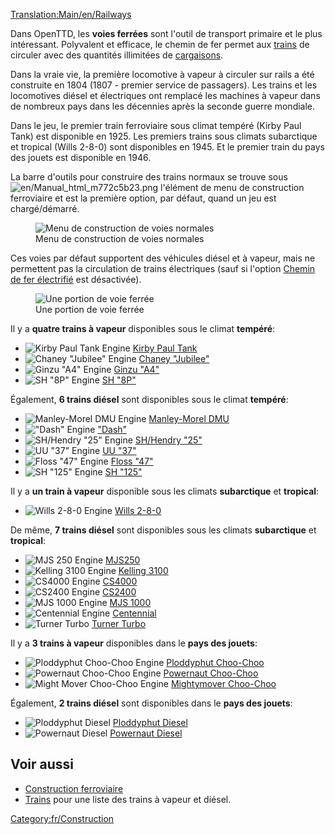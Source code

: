[[Translation:Main/en/Railways]]{{fr/Type de chemin de fer}}

Dans OpenTTD, les '''voies ferrées''' sont l'outil de transport primaire et le plus intéressant. Polyvalent et efficace, le chemin de fer permet aux [[Main/fr/Trains|trains]] de circuler avec des quantités illimitées de [[Main/fr/Cargaison|cargaisons]].

Dans la vraie vie, la première locomotive à vapeur à circuler sur rails a été construite en 1804 (1807 - premier service de passagers). Les trains et les locomotives diésel et électriques ont remplacé les machines à vapeur dans de nombreux pays dans les décennies après la seconde guerre mondiale.

Dans le jeu, le premier train ferroviaire sous climat tempéré (Kirby Paul Tank) est disponible en 1925. Les premiers trains sous climats subarctique et tropical (Wills 2-8-0) sont disponibles en 1945. Et le premier train du pays des jouets est disponible en 1946.

La barre d'outils pour construire des trains normaux se trouve sous [[File:en/Manual html m772c5b23.png]] l'élément de menu de construction ferroviaire et est la première option, par défaut, quand un jeu est chargé/démarré.

[[File:fr/Openttd-rail1.png|none|Menu de construction de voies normales]]

Ces voies par défaut supportent des véhicules diésel et à vapeur, mais ne permettent pas la circulation de trains électriques (sauf si l'option [[Main/fr/Chemin de fer électrifié|Chemin de fer électrifié]] est désactivée).

[[File:en/Railway.png|none|frame|Une portion de voie ferrée]]

Il y a '''quatre trains à vapeur''' disponibles sous le climat '''tempéré''':
*[[File:en/Kirbypaultank.png|Kirby Paul Tank Engine]] [[Main/fr/Kirby Paul Tank|Kirby Paul Tank]]
*[[File:en/Chaneyjubilee.png|Chaney "Jubilee" Engine]] [[Main/fr/Chaney "Jubilee"|Chaney "Jubilee"]]
*[[File:en/Ginzua4.png|Ginzu "A4" Engine]] [[Main/fr/Ginzu "A4"|Ginzu "A4"]]
*[[File:en/Sh8p.png|SH "8P" Engine]] [[Main/fr/SH "8P"|SH "8P"]]
Également, '''6 trains diésel''' sont disponibles sous le climat '''tempéré''':
*[[File:en/Manleymoreldmu.png|Manley-Morel DMU Engine]] [[Main/fr/Manley-Morel DMU|Manley-Morel DMU]]
*[[File:en/Dash.png|"Dash" Engine]] [[Main/fr/Dash|"Dash"]]
*[[File:en/Shhendry25.png|SH/Hendry "25" Engine]] [[Main/fr/SH/Hendry "25"|SH/Hendry "25"]]
*[[File:en/Uu37.png|UU "37" Engine]] [[Main/fr/UU "37"|UU "37"]]
*[[File:en/Floss47.png|Floss "47" Engine]] [[Main/fr/Floss "47"|Floss "47"]]
*[[File:en/Sh125.png|SH "125" Engine]] [[Main/fr/SH "125"|SH "125"]]

Il y a '''un train à vapeur''' disponible sous les climats '''subarctique''' et '''tropical''':
*[[File:en/Wills280.png|Wills 2-8-0 Engine]] [[Main/fr/Wills 2-8-0|Wills 2-8-0]]
De même, '''7 trains diésel''' sont disponibles sous les climats '''subarctique''' et '''tropical''':
*[[File:en/Mjs250.png|MJS 250 Engine]] [[Main/fr/MJS250|MJS250]]
*[[File:en/Kelling3100.png|Kelling 3100 Engine]] [[Main/fr/Kelling 3100|Kelling 3100]]
*[[File:en/Cs4000.png|CS4000 Engine]] [[Main/fr/CS4000|CS4000]]
*[[File:en/Cs2400.png|CS2400 Engine]] [[Main/fr/CS2400|CS2400]]
*[[File:en/Mjs1000.png|MJS 1000 Engine]] [[Main/fr/MJS 1000|MJS 1000]]
*[[File:en/Centennial.png|Centennial Engine]] [[Main/fr/Centennial|Centennial]]
*[[File:en/Turnerturbo.png|Turner Turbo]] [[Main/fr/Turner Turbo|Turner Turbo]]


Il y a '''3 trains à vapeur''' disponibles dans le '''pays des jouets''':
*[[File:en/Ploddyphutchoochoo.png|Ploddyphut Choo-Choo Engine]] [[Main/fr/Ploddyphut Choo-Choo|Ploddyphut Choo-Choo]]
*[[File:en/Powernautchoochoo.png|Powernaut Choo-Choo Engine]] [[Main/fr/Powernaut Choo-Choo|Powernaut Choo-Choo]]
*[[File:en/Mightymoverchoochoo.png|Might Mover Choo-Choo Engine]] [[Main/fr/Mightymover Choo-Choo|Mightymover Choo-Choo]]
Également, '''2 trains diésel''' sont disponibles dans le '''pays des jouets''':
*[[File:en/Ploddyphutdiesel.png|Ploddyphut Diesel]] [[Main/fr/Ploddyphut Diesel|Ploddyphut Diesel]]
*[[File:en/Powernautdiesel.png|Powernaut Diesel]] [[Main/fr/Powernaut Diesel|Powernaut Diesel]]

==Voir aussi==
*[[Main/fr/Construction Ferroviaire|Construction ferroviaire]]
*[[Main/fr/Trains|Trains]] pour une liste des trains à vapeur et diésel.

[[Category:fr/Construction]]